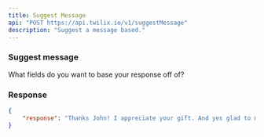 ```yaml
---
title: Suggest Message
api: "POST https://api.twilix.io/v1/suggestMessage"
description: "Suggest a message based."
---
```


### Suggest message

<Snippet file="collection.mdx"/>

<ParamField body="fields" type="array">
    What fields do you want to base your response off of?
</ParamField>

<Snippet file="sort-parameter.mdx"/>

### Response

<ResponseExample>

```json Response
{
    "response": "Thanks John! I appreciate your gift. And yes glad to meet you this Friday! See you there!"
}
```
</ResponseExample>
